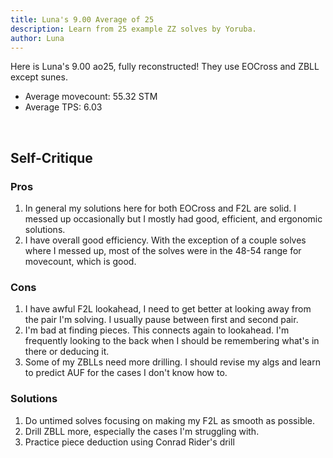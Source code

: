 ```yaml
---
title: Luna's 9.00 Average of 25
description: Learn from 25 example ZZ solves by Yoruba.
author: Luna
---
```



Here is Luna's 9.00 ao25, fully reconstructed! They use EOCross and ZBLL except sunes.

- Average movecount: 55.32 STM
- Average TPS: 6.03

<br />

<ReconCollection recons={RECONS} youtubeVideoId={YOUTUBE_VIDEO_ID} />

## Self-Critique

### Pros

1. In general my solutions here for both EOCross and F2L are solid. I messed up occasionally but I mostly had good, efficient, and ergonomic solutions.
2. I have overall good efficiency. With the exception of a couple solves where I messed up, most of the solves were in the 48-54 range for movecount, which is good.

### Cons

1. I have awful F2L lookahead, I need to get better at looking away from the pair I'm solving. I usually pause between first and second pair.
2. I'm bad at finding pieces. This connects again to lookahead. I'm frequently looking to the back when I should be remembering what's in there or deducing it.
3. Some of my ZBLLs need more drilling. I should revise my algs and learn to predict AUF for the cases I don't know how to.

### Solutions

1. Do untimed solves focusing on making my F2L as smooth as possible.
2. Drill ZBLL more, especially the cases I'm struggling with.
3. Practice piece deduction using Conrad Rider's drill
